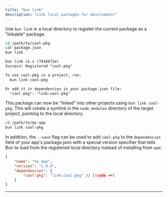 ```yaml
---
title: "bun link"
description: "Link local packages for development"
---
```



Use `bun link` in a local directory to register the current package as a "linkable" package.

```bash terminal icon="terminal"
cd /path/to/cool-pkg
cat package.json
bun link
```

```txt
bun link v1.x (7416672e)
Success! Registered "cool-pkg"

To use cool-pkg in a project, run:
  bun link cool-pkg

Or add it in dependencies in your package.json file:
  "cool-pkg": "link:cool-pkg"
```

This package can now be "linked" into other projects using `bun link cool-pkg`. This will create a symlink in the `node_modules` directory of the target project, pointing to the local directory.

```bash terminal icon="terminal"
cd /path/to/my-app
bun link cool-pkg
```

In addition, the `--save` flag can be used to add `cool-pkg` to the `dependencies` field of your app's package.json with a special version specifier that tells Bun to load from the registered local directory instead of installing from `npm`:

```json package.json icon="file-json"
{
	"name": "my-app",
	"version": "1.0.0",
	"dependencies": {
		"cool-pkg": "link:cool-pkg" // [!code ++]
	}
}
```

---

<Link />
